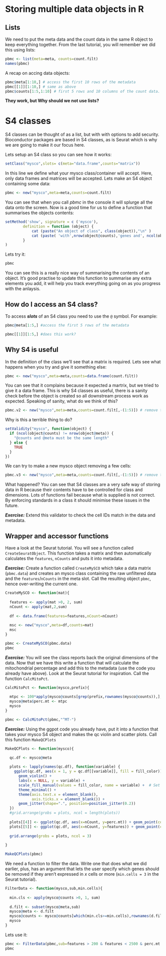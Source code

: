 # Storing multiple data objects in R

## Lists

We need to put the meta data and the count data in the same R object to keep everything together. From the last tutorial, you will remember we did this using lists:

```r
pbmc <- list(meta=meta, counts=count.filt)
names(pbmc)
```

A recap on accing data objects:

```r
pbmc$meta[1:10,] # access the first 10 rows of the metadata
pbmc[[1]][1:10,] # same as above
pbmc$counts[1:5,1:10] # first 5 rows and 10 columns of the count data.
```

**They work, but Why should we not use lists?**

# S4 classes
S4 classes can be thought of as a list, but with with options to add security. Bioconductor packages are based in S4 classes, as is Seurat which is why we are going to make it our focus here.

Lets setup an S4 class so you can see how it works:

```r
setClass("mysco",slots= c(meta="data.frame",counts="matrix"))
```

In this line we define what your mysco class/container will accept. Here, only data frames and matrices will be accepted. Lets make an S4 object containing some data:

```r
pbmc <- new("mysco",meta=meta,counts=count.filt)
```

You can see that when you call $pbmc$ in the console it will splurge all the data onto the screen. Now is a good time for us to define a function that summarises the objects contents:

```r
setMethod('show', signature = c ('mysco'),
		definition = function (object) {
			cat (paste("An object of class", class(object)),"\n" )
			cat (paste( 'with',nrow(object@counts),'genes and', ncol(object@counts),' cells.'),"\n")
		}
)
```

Lets try it:

```r
pbmc
```

You can see this is a really nice way of summarising the contents of an object. It's good practise to update this function to summarise any extra elements you add, it will help you track everything going on as you progress with the anlaysis.

## How do I access an S4 class?

To access ***slots*** of an S4 class you need to use the `@` symbol. For example:

```r
pbmc@meta[1:5,] #access the first 5 rows of the metadata
```
```r
pbmc[[1]][1:5,] #does this work?
```

## Why S4 is useful
In the definition of the class we'll see that a matrix is required. Lets see what happens when you try and give it something else:

```r
pbmc <- new("mysco",meta=meta,counts=data.frame(count.filt))
```

You can see that it complains because it expected a martrix, but we tried to give it a data frame. This is why S4 classes as useful, there is a sanity check before the object is created so all downstream process work as expected. Speaking of sanity, what do we think of this?

```r
pbmc.v2 <- new("mysco",meta=meta,counts=count.filt[,-(1:5)]) # remove the first 5 columns (cells) of the data.
```

Why is this a terrible thing to do?

```r
setValidity("mysco", function(object) {
  if (ncol(object@counts) != nrow(object@meta)) {
    "@counts and @meta must be the same length"
  } else {
    TRUE
  }
})
```

We can try to make a new mysco object removing a few cells:

```r
pbmc.v3 <- new("mysco",meta=meta,counts=count.filt[,-(1:5)]) # remove the first 5 columns (cells) of the data.
```

What happened?
You can see that S4 classes are a very safe way of storing data in R because their contents have to be controlled for class and dimensions. Lots of functions fail because what is supplied is not correct. By enforcing standards in a class it should minimise these issues in the future.

***Exercise:*** Extend this validator to check the cell IDs match in the data and metadata.

## Wrapper and accessor functions

Have a look at the Seurat tutorial. You will see a function called `CreateSeuratObject`. This function takes a matrix and then automatically calculates the `features`, `nCounts` and puts it into metadata.

***Exercise:*** Create a function called `CreateMySCO` which take a data matrix (`pbmc.data`) and creates an mysco class containing the raw unfiltered data and the `features`/`nCounts` in the meta slot. Call the resulting object `pbmc`, hence over-writing the current one.

```r

CreateMySCO <- function(mat){
 
  features <- apply(mat >0, 2, sum)
  nCount <- apply(mat,2,sum)
  
  df <- data.frame(features=features,nCount=nCount)
  
  msc <- new("mysco",meta=df,counts=mat) 
  msc
}
```

```r
pbmc <- CreateMySCO(pbmc.data)
pbmc
```

***Exercise:*** You will see the class reports back the original dimensions of the data. Now that we have this write a function that will calculate the mitochondrial percentage and add this to the metadata (use the code you already have above). Look at the Seurat tutorial for inspiration. Call the function `CalcMitoPct`.

```r

CalcMitoPct <- function(mysco,prefix){
  
  mtpc <- 100*apply(mysco@counts[grep(prefix,rownames(mysco@counts)),],2,sum)/apply(mysco@counts,2,sum)
  mysco@meta$perc.mt <- mtpc
  mysco
}
```

```r
pbmc <- CalcMitoPct(pbmc,"^MT-")
```

***Exercise:*** Using the ggpot code you already have, put it into a function that takes your mysco S4 object and makes the qc violin and scatter plots. Call this function `MakeQCPlots`

```r

MakeQCPlots <- function(mysco){

  qc.df <- mysco@meta
  
  plots <- lapply(names(qc.df), function(variable) {
    ggplot(qc.df, aes(x = 1, y = qc.df[[variable]], fill = fill_color)) +
      geom_violin() +
      labs(x = NULL, y = variable) +
      scale_fill_manual(values = fill_color, name = variable) +  # Set the fill color
      theme_minimal() +
      theme(axis.text.x = element_blank(), 
            axis.ticks.x = element_blank()) +
      geom_jitter(shape=".", position=position_jitter(0.2))
  })
  #grid.arrange(grobs = plots, ncol = length(plots))
  
  plots[[4]] <- ggplot(qc.df, aes(x=nCount, y=perc.mt)) + geom_point(color = fill_color)
  plots[[5]] <- ggplot(qc.df, aes(x=nCount, y=features)) + geom_point(color = fill_color)
  
  grid.arrange(grobs = plots, ncol = 3)
  
}
```

```r
MakeQCPlots(pbmc)
```

We need a function to filter the data. Write one that does what we did earlier, plus, has an argument that lets the user specify which genes should be removed if they aren't expressed in $x$ cells or more (`min.cells = 3` in the Seurat tutorial).

```r
FilterData <- function(mysco,sub,min.cells){
  
  min.cls <- apply(mysco@counts >0, 1, sum)
  
  d.filt <- subset(mysco@meta,sub)
  mysco@meta <- d.filt
  mysco@counts <- mysco@counts[which(min.cls>=min.cells),rownames(d.filt)]
  mysco
}

```

Lets use it:

```r
pbmc <- FilterData(pbmc,sub=features > 200 & features < 2500 & perc.mt < 5,min.cells=3)
pbmc
```

